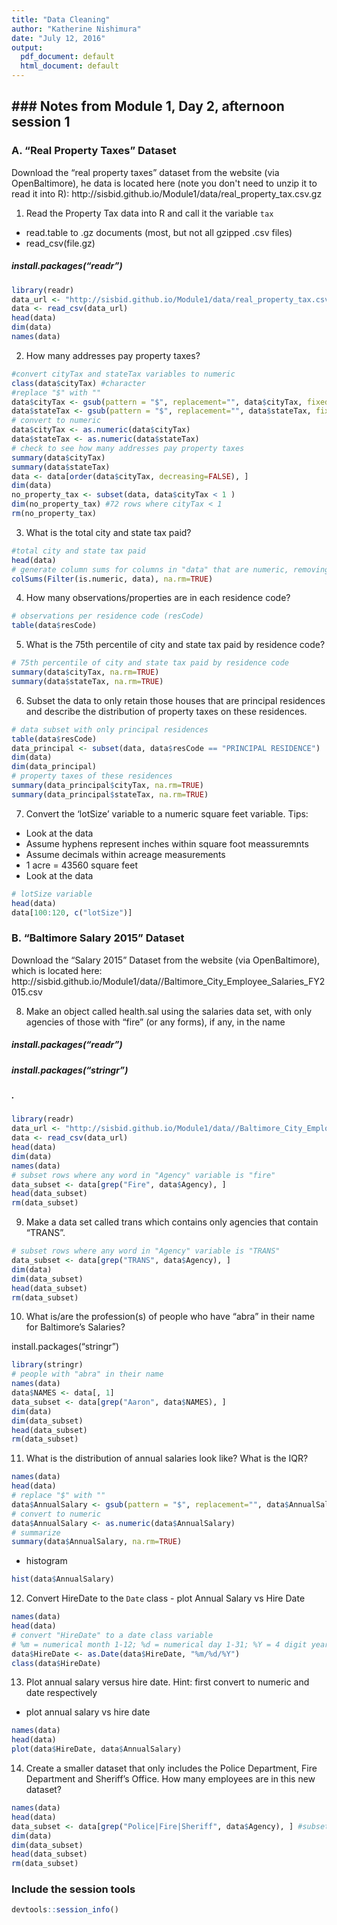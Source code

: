 ---
title: "Data Cleaning"
author: "Katherine Nishimura"
date: "July 12, 2016"
output:
  pdf_document: default
  html_document: default
---

### Notes from Module 1, Day 2, afternoon session 1
- 

### A. "Real Property Taxes" Dataset 

Download the "real property taxes" dataset from the website (via OpenBaltimore), 
he data is located here (note you don\'t need to unzip it to read it into R):
http://sisbid.github.io/Module1/data/real_property_tax.csv.gz

1. Read the Property Tax data into R and call it the variable `tax`
- read.table to .gz documents (most, but not all gzipped .csv files)
- read_csv(file.gz)

##### install.packages("readr")

```{r chunk1, echo=TRUE}
library(readr)
data_url <- "http://sisbid.github.io/Module1/data/real_property_tax.csv.gz"
data <- read_csv(data_url)
head(data)
dim(data)
names(data)
```

2. How many addresses pay property taxes? 

```{r, chunk2, echo=TRUE}
#convert cityTax and stateTax variables to numeric
class(data$cityTax) #character
#replace "$" with ""
data$cityTax <- gsub(pattern = "$", replacement="", data$cityTax, fixed=TRUE) 
data$stateTax <- gsub(pattern = "$", replacement="", data$stateTax, fixed=TRUE)
# convert to numeric
data$cityTax <- as.numeric(data$cityTax)
data$stateTax <- as.numeric(data$stateTax)
# check to see how many addresses pay property taxes
summary(data$cityTax)
summary(data$stateTax)
data <- data[order(data$cityTax, decreasing=FALSE), ]
dim(data)
no_property_tax <- subset(data, data$cityTax < 1 )
dim(no_property_tax) #72 rows where cityTax < 1
rm(no_property_tax)
```

3. What is the total city and state tax paid?

```{r, chunk3, echo=TRUE}
#total city and state tax paid
head(data)
# generate column sums for columns in "data" that are numeric, removing NA values
colSums(Filter(is.numeric, data), na.rm=TRUE) 
```


4. How many observations/properties are in each residence code?

```{r, chunk4, echo=TRUE}
# observations per residence code (resCode)
table(data$resCode)
```


5. What is the 75th percentile of city and state tax paid by residence code?

```{r, chunk5, echo=TRUE}
# 75th percentile of city and state tax paid by residence code
summary(data$cityTax, na.rm=TRUE)
summary(data$stateTax, na.rm=TRUE)
```


6. Subset the data to only retain those houses that are principal residences and describe the distribution of property taxes on these residences.

```{r, chunk6, echo=TRUE}
# data subset with only principal residences
table(data$resCode)
data_principal <- subset(data, data$resCode == "PRINCIPAL RESIDENCE")
dim(data)
dim(data_principal)
# property taxes of these residences
summary(data_principal$cityTax, na.rm=TRUE)
summary(data_principal$stateTax, na.rm=TRUE)
```

7. Convert the 'lotSize' variable to a numeric square feet variable. Tips:
* Look at the data 
* Assume hyphens represent inches within square foot meassuremnts 
* Assume decimals within acreage measurements
* 1 acre = 43560 square feet
* Look at the data 

```{r, chunk7, echo=TRUE}
# lotSize variable
head(data)
data[100:120, c("lotSize")]

```



### B. "Baltimore Salary 2015" Dataset 

Download the "Salary 2015" Dataset from the website (via OpenBaltimore), which is located here:
http://sisbid.github.io/Module1/data//Baltimore_City_Employee_Salaries_FY2015.csv

8. Make an object called health.sal using the salaries data set,	with only agencies of those with "fire" (or any forms), if any, in the name

##### install.packages("readr")
##### install.packages("stringr")
##### .


```{r, chunk8, echo=TRUE}
library(readr)
data_url <- "http://sisbid.github.io/Module1/data//Baltimore_City_Employee_Salaries_FY2015.csv"
data <- read_csv(data_url)
head(data)
dim(data)
names(data)
# subset rows where any word in "Agency" variable is "fire"
data_subset <- data[grep("Fire", data$Agency), ] 
head(data_subset)
rm(data_subset)
```


9. Make a data set called trans which contains only agencies that contain "TRANS".

```{r, chunk9, echo=TRUE}
# subset rows where any word in "Agency" variable is "TRANS"
data_subset <- data[grep("TRANS", data$Agency), ] 
dim(data)
dim(data_subset)
head(data_subset)
rm(data_subset)
```


10. What is/are the profession(s) of people who have "abra" in their name for Baltimore's Salaries?

install.packages("stringr")

```{r, chunk10, echo=TRUE}
library(stringr)
# people with "abra" in their name
names(data)
data$NAMES <- data[, 1]
data_subset <- data[grep("Aaron", data$NAMES), ] 
dim(data)
dim(data_subset)
head(data_subset)
rm(data_subset)
```


11. What is the distribution of annual salaries look like? What is the IQR?

```{r, chunk11a, echo=TRUE}
names(data)
head(data)
# replace "$" with ""
data$AnnualSalary <- gsub(pattern = "$", replacement="", data$AnnualSalary, fixed=TRUE)
# convert to numeric
data$AnnualSalary <- as.numeric(data$AnnualSalary)
# summarize
summary(data$AnnualSalary, na.rm=TRUE)
```

- histogram 
```{r, chunk11b, echo=TRUE, fig.height=5}
hist(data$AnnualSalary)
```


12. Convert HireDate to the `Date` class - plot Annual Salary vs Hire Date

```{r, chunk12a, echo=TRUE}
names(data)
head(data)
# convert "HireDate" to a date class variable
# %m = numerical month 1-12; %d = numerical day 1-31; %Y = 4 digit year
data$HireDate <- as.Date(data$HireDate, "%m/%d/%Y")
class(data$HireDate)
```

13. Plot annual salary versus hire date.	Hint: first convert to numeric and date respectively
- plot annual salary vs hire date


```{r, chunk12b, echo=TRUE, fig.height=5}
names(data)
head(data)
plot(data$HireDate, data$AnnualSalary)
```



14. Create a smaller dataset that only includes the Police Department, Fire Department and Sheriff's Office. How many employees are in this new dataset?

```{r, chunk14, echo=TRUE}
names(data)
head(data)
data_subset <- data[grep("Police|Fire|Sheriff", data$Agency), ] #subset if "Agency" includes Police, Fire, or Sherrif
dim(data)
dim(data_subset)
head(data_subset)
rm(data_subset)
```




### Include the session tools
```{r 10, echo=TRUE}
devtools::session_info()
```



